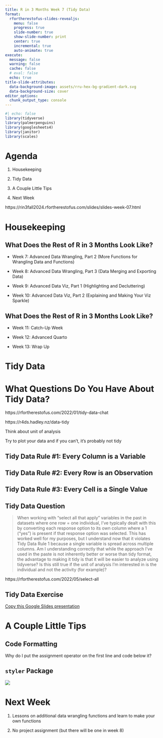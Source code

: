 ```yaml
---
title: R in 3 Months Week 7 (Tidy Data)
format:
  rfortherestofus-slides-revealjs:
    menu: false
    progress: true
    slide-number: true
    show-slide-number: print
    center: true
    incremental: true
    auto-animate: true
execute: 
  message: false
  warning: false
  cache: false
  # eval: false
  echo: true
title-slide-attributes:
  data-background-image: assets/rru-hex-bg-gradient-dark.svg
  data-background-size: cover
editor_options: 
  chunk_output_type: console
---
```


```r
#| echo: false
library(tidyverse)
library(palmerpenguins)
library(googlesheets4)
library(janitor)
library(scales)
```

# Agenda

1. Housekeeping

1. Tidy Data

1. A Couple Little Tips

1. Next Week

::: {.notes}
https://rin3fall2024.rfortherestofus.com/slides/slides-week-07.html
:::

# Housekeeping {.inverse}

## What Does the Rest of R in 3 Months Look Like?

- Week 7: Advanced Data Wrangling, Part 2 (More Functions for Wrangling Data and Functions)

- Week 8: Advanced Data Wrangling, Part 3 (Data Merging and Exporting Data)

- Week 9: Advanced Data Viz, Part 1 (Highlighting and Decluttering)

- Week 10: Advanced Data Viz, Part 2 (Explaining and Making Your Viz Sparkle)

## What Does the Rest of R in 3 Months Look Like?

- Week 11: Catch-Up Week

- Week 12: Advanced Quarto

- Week 13: Wrap Up

# Tidy Data {.inverse}

# What Questions Do You Have About Tidy Data? {.inverse}

::: {.notes}
https://rfortherestofus.com/2022/01/tidy-data-chat

https://r4ds.hadley.nz/data-tidy

Think about unit of analysis

Try to plot your data and if you can't, it's probably not tidy
:::

## Tidy Data Rule #1: Every Column is a Variable {.inverse}

## Tidy Data Rule #2: Every Row is an Observation {.inverse}

## Tidy Data Rule #3: Every Cell is a Single Value {.inverse}

## Tidy Data Question

> When working with "select all that apply" variables in the past in datasets where one row = one individual, I've typically dealt with this by converting each response option to its own column where a 1 ("yes") is present if that response option was selected. This has worked well for my purposes, but I understand now that it violates Tidy Data Rule 1 because a single variable is spread across multiple columns. Am I understanding correctly that while the approach I've used in the paste is not inherently better or worse than tidy format, the advantage to making it tidy is that it will be easier to analyze using tidyverse? Is this still true if the unit of analysis I'm interested in is the individual and not the activity (for example)?

::: {.notes}
https://rfortherestofus.com/2022/05/select-all
:::

## Tidy Data Exercise

[Copy this Google Slides presentation](https://docs.google.com/presentation/d/1gUlQyipflPaX_zydKin9lHyVOmyyRnWy0aegh2kaPCQ/copy)

# A Couple Little Tips {.inverse}

## Code Formatting

Why do I put the assignment operator on the first line and code below it?

## `styler` Package

![](https://styler.r-lib.org/reference/figures/logo.png)

# Next Week

1. Lessons on additional data wrangling functions and learn to make your own functions

1. No project assignment (but there will be one in week 8)





